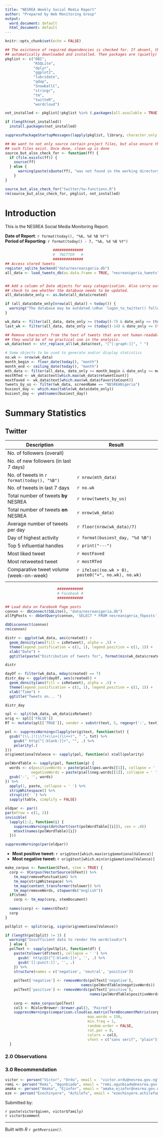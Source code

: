 ```yaml
---
title: "NESREA Weekly Social Media Report"
author: "Prepared by Web Monitoring Group"
output:
  word_document: default
  html_document: default
---
```


<!--
******************************************************************************
*                         GENERAL NOTICE                                     *
* This is a generic reporting format for the NESREA Web Monitoring Group.    *
* To easily use it click on 'Knit' in the toolbar above (applies to RStudio).*
******************************************************************************
                                                                           -->
```r
knitr::opts_chunk$set(echo = FALSE)
```

```r
## The existence of required dependencies is checked for. If absent, these are
## automatically downloaded and installed. Then packages are (quietly) loaded.
pkglist <- c("DBI",
             "RSQLite",
             "dplyr",
             "ggplot2",
             "lubridate",
             "qdap",
             "SnowballC",
             "stringr",
             "tm",
             "twitteR",
             "wordcloud")

not_installed <- pkglist[!pkglist %in% (.packages(all.available = TRUE))]

if (length(not_installed))
  install.packages(not_installed)

suppressPackageStartupMessages(lapply(pkglist, library, character.only = TRUE))

## We want to not only source certain project files, but also ensure that
## such files exist. Once done, clean up is done
source_but_also_check_for <- function(ff) {
  if (file.exists(ff)) {
    source(ff)
  } else {
      warning(paste(sQuote(ff), "was not found in the working directory"))
    }
}

source_but_also_check_for("twitter/tw-functions.R")
rm(source_but_also_check_for, pkglist, not_installed)
```

# Introduction
This is the NESREA Social Media Monitoring Report.  

**Date of Report**: `r format(today(), "%A, %d %B %Y")`  
**Period of Reporting**: `r format(today() - 7, "%A, %d %B %Y")`

```r

                      ##############
                      #  TWITTER   #
                      ##############
## Access stored tweets
register_sqlite_backend("data/nesreanigeria.db") 
all_data <- load_tweets_db(as.data.frame = TRUE, "nesreanigeria_tweets")


## Add a column of Date objects for easy categorisation. Also carry out a 
## check to see whether the database needs to be updated.
all_data$date_only <- as.Date(all_data$created)

if (all_data$date_only[nrow(all_data)] < today()) {
  warning("The database may be outdated.\nRun 'logon_to_twitter() followed by 'update_nesrea_db()' to update it before knitting the document.")
}

wk_data <- filter(all_data, date_only >= (today()-7) & date_only <= (today()-1))
last_wk <- filter(all_data, date_only >= (today()-14) & date_only <= (today()-8))

## Remove characters from the text of tweets that are not human-readable, as 
## they would be of no practical use in the analysis.
wk_data$text <- str_replace_all(wk_data$text, "[^[:graph:]]", " ")

# Some objects to be used to generate and/or display statistics
no.wk <- nrow(wk_data)
month_begin <- floor_date(today(), "month")
month_end <- ceiling_date(today(), "month")
mth_data <- filter(all_data, date_only >= month_begin & date_only <= month_end)
mostRTed <- wk_data$text[which.max(wk_data$retweetCount)]
mostFaved <- wk_data$text[which.max(wk_data$favoriteCount)]
tweets_by_us <- filter(wk_data, screenName == "NESREANigeria")
busiest_day <- which.max(table(wk_data$date_only))
busiest_day <- ymd(names(busiest_day))
```

# Summary Statistics
## Twitter
|       Description                        |      Result                                      |
|------------------------------------------|--------------------------------------------------|
|No. of followers (overall)                |                                                  |
|No. of new followers (in last 7 days)     |                                                  |
|No. of tweets in `r format(today(), "%B")`|`r nrow(mth_data)`                                |
|No. of tweets in last 7 days              |`r no.wk`                                         |
|Total number of tweets **by** NESREA      |`r nrow(tweets_by_us)`                            |
|Total number of tweets **on** NESREA      |`r nrow(wk_data)`                                 |
|Average number of tweets per day          |`r floor(nrow(wk_data)/7)`                        |
|Day of highest activity                   |`r format(busiest_day, "%d %B")`                  |
|Top 5 influential handles                 |`r print("---")`                                  |
|Most liked tweet                          |`r mostFaved`                                     |
|Most retweeted tweet                      |`r mostRTed`                                      |
|Comparative tweet volume (week-on-week)   |`r ifelse((no.wk > 0), paste0("+", no.wk), no.wk)`|
|                                          |                                                  |

```r
                        ############
                        # Facebook #
                        ############

## Load data on Facebook Page posts
connxn <- dbConnect(SQLite(), "data/nesreanigeria.db")
allPgPosts <- dbGetQuery(connxn, 'SELECT * FROM nesreanigeria_fbposts')

dbDisconnect(connxn)
rm(connxn)

```
<!--
## Facebook
|                                            |                              |
|--------------------------------------------|------------------------------|
|`r #paste(ourFbPosts, format(today(), "%B"))`|`r # nrow(mth_Posts)`         |
|`r #paste(ourFbPosts, "past 7 days")`        |`r # nrow(wk_Posts)`          |
|Most Liked Post  (Overall)                  |`r # max(page_posts$liked)`   |
|Most Liked Post (`r #format(today(), "%B")`) |`r # no code yet`             |
|Most Shared Post                            |`r # max(page_posts$shares)`  |
|Most Commented                              |`r # max(page_posts$comments)`|
|                        |`r # if (is.null(page_posts)) paste(noPosts)`  |
-->

```r
distr <- ggplot(wk_data, aes(created)) +
  geom_density(aes(fill = isRetweet), alpha = .5) +
  theme(legend.justification = c(1, 1), legend.position = c(1, 1)) +
  xlab("Date") +
  ggtitle(paste("Distribution of tweets for", format(min(wk_data$created), "%d %b"), "to", format(max(wk_data$created), "%d %b %Y")))

distr
```

```r
dayOf <- filter(wk_data, mday(created) == 7)
distr_day <- ggplot(dayOf, aes(created)) +
  geom_density(aes(fill = isRetweet), alpha = .5) +
  theme(legend.justification = c(1, 1), legend.position = c(1, 1)) +
  xlab("Time") +
  ggtitle("Tweets on... ")

distr_day
```

```r
spl <- split(wk_data, wk_data$isRetweet)
orig <- spl[['FALSE']]
RT <- mutate(spl[['TRUE']], sender = substr(text, 5, regexpr(':', text) - 1))

pol <- suppressWarnings(lapply(orig$text, function(txt) {
  gsub("(\\.|!|\\?)+\\s+|(\\++)", " ", txt) %>% 
    gsub(" http[^[:blank:]]+", "", .) %>% 
    polarity(.)
}))
orig$emotionalValence <- sapply(pol, function(x) x$all$polarity)

polWordTable <- sapply(pol, function(p) {
  words <- c(positiveWords = paste(p$all$pos.words[[1]], collapse = ' '),
            negativeWords = paste(p$all$neg.words[[1]], collapse = ' '))
  gsub('-', '', words) 
}) %>%
  apply(1, paste, collapse = ' ') %>%
  stripWhitespace() %>%
  strsplit(' ') %>%
  sapply(table, simplify = FALSE)

oldpar <- par()
par(mfrow = c(1, 2))
invisible(
  lapply(1:2, function(i) {
    suppressWarnings(dotchart(sort(polWordTable[[i]]), cex = .8))
    mtext(names(polWordTable)[i])
  }))

suppressWarnings(par(oldpar))
```

* **Most positive tweet:** `r orig$text[which.max(orig$emotionalValence)]`
* **Most negative tweet:** `r orig$text[which.min(orig$emotionalValence)]`  

```r
make_corpus <- function(GText, stem = TRUE) {
  corp <- VCorpus(VectorSource(GText)) %>% 
    tm_map(removePunctuation) %>%
    tm_map(stripWhitespace) %>%
    tm_map(content_transformer(tolower)) %>%
    tm_map(removeWords, stopwords("english"))
  if(stem)
    corp <- tm_map(corp, stemDocument) 
  
  names(corp) <- names(GText)
  corp
}

polSplit <- split(orig, sign(orig$emotionalValence))

if (length(polSplit) != 3) {
  warning("Insufficient data to render the wordcloud\n")
  } else {
  polText <- sapply(polSplit, function(df) {
    paste(tolower(df$text), collapse = ' ') %>%
      gsub(' http|@)[^[:blank:]]+', '', .) %>%  
      gsub('[[:punct:]]', '', .)
    }) %>%
    structure(names = c('negative', 'neutral', 'positive'))
  
    polText['negative'] <- removeWords(polText['negative'],
                                   names(polWordTable$negativeWords))
    polText['positive'] <- removeWords(polText['positive'],
                                       names(polWordTable$positiveWords))
    
    corp <- make_corpus(polText)
    col3 <- RColorBrewer::brewer.pal(3, 'Paired')
    suppressWarnings(comparison.cloud(as.matrix(TermDocumentMatrix(corp)),
                                      max.words = 150,
                                      min.freq = 1,
                                      random.order = FALSE,
                                      rot.per = 0,
                                      colors = col3,
                                      vfont = c("sans serif", "plain")))
  }
```

### 2.0 Observations  

### 3.0 Recommendation  

```r
victor <- person("Victor", "Ordu", email =  "victor.ordu@nesrea.gov.ng", comment = "Chairman Web Monitoring Group")
remi <- person("Remi", "Agunbiade", email = "remi.agunbiade@nesrea.gov.ng", comment = "Member, Web Monitoring Group")
amaka <- person("Amaka", "Ejiofor", email = "amaka.ejiofor@nesrea.gov.ng", comment = "Member, Web Monitoring Group")
eze <- person("Ezechinyere", "Achilefu", email = "ezechinyere.achilefu@nesrea.gov.ng", comment = "Member, Web Monitoring Group")
```

Submitted by:

`r paste(victor$given, victor$family)`  
`r victor$comment`  

***  
Built with *R `r getRversion()`*.